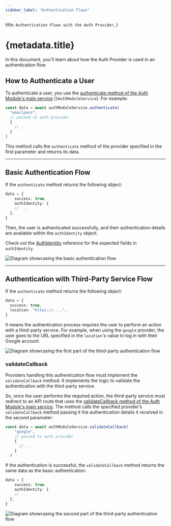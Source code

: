 ```yaml
---
sidebar_label: "Authentication Flows"
---
```


  title: `Authentication Flows with the Auth Provider`,
}

# {metadata.title}

In this document, you'll learn about how the Auth Provider is used in an authentication flow.

## How to Authenticate a User

To authenticate a user, you use the [authenticate method of the Auth Module's main service](/references/auth/authenticate) (`IAuthModuleService`). For example:

```ts
const data = await authModuleService.authenticate(
  "emailpass",
  // passed to auth provider
  {
    // ...
  }
)
```

This method calls the `authenticate` method of the provider specified in the first parameter and returns its data.

---

## Basic Authentication Flow

If the `authenticate` method returns the following object:

```ts
data = {
	success: true,
	authIdentity: {
    // ...
  },
}
```

Then, the user is authenticated successfully, and their authentication details are available within the `authIdentity` object.

<Note>

Check out the [AuthIdentity](/references/auth/models/AuthIdentity) reference for the expected fields in `authIdentity`.

</Note>

![Diagram showcasing the basic authentication flow](https://res.cloudinary.com/dza7lstvk/image/upload/v1711373749/Medusa%20Resources/basic-auth_lgpqsj.jpg)

---

## Authentication with Third-Party Service Flow

If the `authenticate` method returns the following object:

```ts
data = {
  success: true,
  location: "https://....",
}
```

It means the authentication process requires the user to perform an action with a third-party service. For example, when using the `google` provider, the user goes to the URL specified in the `location`'s value to log in with their Google account. 

![Diagram showcasing the first part of the third-party authentication flow](https://res.cloudinary.com/dza7lstvk/image/upload/v1711374847/Medusa%20Resources/third-party-auth-1_enyedy.jpg)

### validateCallback

Providers handling this authentication flow must implement the `validateCallback` method. It implements the logic to validate the authentication with the third-party service.

So, once the user performs the required action, the third-party service must redirect to an API route that uses the [validateCallback method of the Auth Module's main service](/references/auth/validateCallback). The method calls the specified provider’s `validateCallback` method passing it the authentication details it received in the second parameter:

```ts
const data = await authModuleService.validateCallback(
    "google",
    // passed to auth provider
    {
      // ...
    }
  )
```

If the authentication is successful, the `validateCallback` method returns the same data as the basic authentication:

```ts
data = {
	success: true,
	authIdentity: {
    // ...
  },
}
```

![Diagram showcasing the second part of the third-party authentication flow](https://res.cloudinary.com/dza7lstvk/image/upload/v1711375123/Medusa%20Resources/third-party-auth-2_kmjxju.jpg)